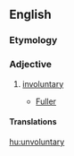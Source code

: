 ==English==

===Etymology===
{{prefix|un|voluntary|lang=en}}

===Adjective===
{{en-adj}}

# [[involuntary]]
#* {{rfdate}} [[Fuller]]

====Translations====
{{trans-see|involuntary}}

[[hu:unvoluntary]]